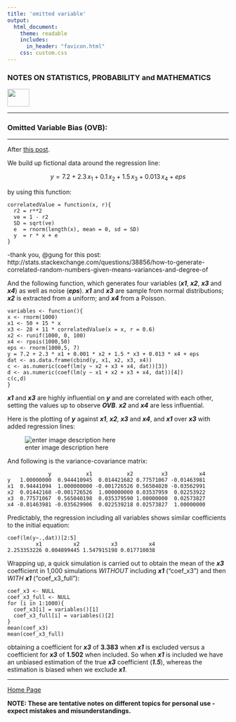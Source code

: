 ```yaml
---
title: 'omitted variable'
output: 
  html_document:
    theme: readable
    includes:
      in_header: "favicon.html" 
    css: custom.css
---
```



### **NOTES ON STATISTICS, PROBABILITY and MATHEMATICS**

<a href="http://rinterested.github.io/statistics/index.html">
<img HEIGHT="40" WIDTH="50" src="logo.PNG"></a>

---

### Omitted Variable Bias (OVB):

---



After [this post](http://stats.stackexchange.com/q/142693/67822).
<br>

We build up fictional data around the regression line:

$$y = 7.2 + 2.3 \, x_1 + 0.1 \, x_2 + 1.5 \, x_3 + 0.013 \, x_4 + eps$$

by using this function:

    correlatedValue = function(x, r){
      r2 = r**2
      ve = 1 - r2
      SD = sqrt(ve)
      e  = rnorm(length(x), mean = 0, sd = SD)
      y  = r * x + e
    }

-thank you, @gung for this post:
http://stats.stackexchange.com/questions/38856/how-to-generate-correlated-random-numbers-given-means-variances-and-degree-of

And the following function, which generates four variables (***x1***, ***x2***, ***x3*** and ***x4***) as well as noise (***eps***). ***x1*** and ***x3*** are sample from normal distributions; ***x2*** is extracted from a uniform; and ***x4*** from a Poisson.

    variables <- function(){
    x <- rnorm(1000)
    x1 <- 50 + 15 * x
    x3 <- 28 + 11 * correlatedValue(x = x, r = 0.6)
    x2 <- runif(1000, 0, 100)
    x4 <- rpois(1000,50)
    eps <- rnorm(1000,5, 7)
    y = 7.2 + 2.3 * x1 + 0.001 * x2 + 1.5 * x3 + 0.013 * x4 + eps
    dat <- as.data.frame(cbind(y, x1, x2, x3, x4))
    c <- as.numeric(coef(lm(y ~ x2 + x3 + x4, dat))[3])
    d <- as.numeric(coef(lm(y ~ x1 + x2 + x3 + x4, dat))[4])
    c(c,d)
    }


***x1*** and ***x3*** are highly influential on ***y*** and are correlated with each other, setting the values up to observe ***OVB***. ***x2*** and ***x4*** are less influential.

Here is the plotting of ***y*** against ***x1***, ***x2***, ***x3***  and ***x4***, and ***x1*** over ***x3*** with added regression lines:

![enter image description here][1]


  [1]: http://i.stack.imgur.com/I4u0S.png

And following is the variance-covariance matrix:

                 y           x1           x2         x3          x4
    y   1.00000000  0.944410945  0.014421682 0.77571067 -0.01463981
    x1  0.94441094  1.000000000 -0.001726526 0.56504020 -0.03562991
    x2  0.01442168 -0.001726526  1.000000000 0.03537959  0.02253922
    x3  0.77571067  0.565040198  0.035379590 1.00000000  0.02573827
    x4 -0.01463981 -0.035629906  0.022539218 0.02573827  1.00000000


Predictably, the regression including all variables shows similar coefficients to the initial equation:


    coef(lm(y~.,dat))[2:5]
             x1          x2          x3          x4 
    2.253353226 0.004899445 1.547915198 0.017710038 


Wrapping up, a quick simulation is carried out to obtain the mean of the ***x3*** coefficient in 1,000 simulations *WITHOUT* including ***x1*** ("coef_x3") and then *WITH* ***x1*** ("coef_x3_full"):

    coef_x3 <- NULL
    coef_x3_full <- NULL
    for (i in 1:1000){
      coef_x3[i] = variables()[1]
      coef_x3_full[i] = variables()[2]
    }
    mean(coef_x3)
    mean(coef_x3_full)

obtaining a coefficient for ***x3*** of **3.383** when ***x1*** is excluded versus a coefficient for ***x3*** of **1.502** when included. So when ***x1*** is included we have an unbiased estimation of the true ***x3*** coefficient (***1.5***), whereas the estimation is biased when we exclude ***x1***.


---
<a href="http://rinterested.github.io/statistics/index.html">Home Page</a>

**NOTE: These are tentative notes on different topics for personal use - expect mistakes and misunderstandings.**
